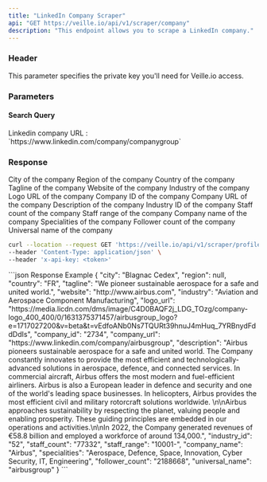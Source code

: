 ```yaml
---
title: "LinkedIn Company Scraper"
api: "GET https://veille.io/api/v1/scraper/company"
description: "This endpoint allows you to scrape a LinkedIn company."
---
```


### Header

<ParamField header="x-api-key" type="string" required={true}>
    This parameter specifies the private key you'll need for Veille.io access.
</ParamField>

### Parameters

#### Search Query

<ParamField query="query" type="string" required={true} default="https://www.linkedin.com/company/airbusgroup">
    Linkedin company URL : `https://www.linkedin.com/company/companygroup`
</ParamField>

### Response

<ResponseField name="Company" type="object">
    <ResponseField name="city" type="string">
        City of the company
    </ResponseField>
    <ResponseField name="region" type="string">
        Region of the company
    </ResponseField>
    <ResponseField name="country" type="string">
        Country of the company
    </ResponseField>
    <ResponseField name="tagline" type="string">
        Tagline of the company
    </ResponseField>
    <ResponseField name="website" type="string">
        Website of the company
    </ResponseField>
    <ResponseField name="industry" type="string">
        Industry of the company
    </ResponseField>
    <ResponseField name="logo_url" type="string">
        Logo URL of the company
    </ResponseField>
    <ResponseField name="company_id" type="string">
        Company ID of the company
    </ResponseField>
    <ResponseField name="company_url" type="string">
        Company URL of the company
    </ResponseField>
    <ResponseField name="description" type="string">
        Description of the company
    </ResponseField>
    <ResponseField name="industry_id" type="string">
        Industry ID of the company
    </ResponseField>
    <ResponseField name="staff_count" type="string">
        Staff count of the company
    </ResponseField>
    <ResponseField name="staff_range" type="string">
        Staff range of the company
    </ResponseField>
    <ResponseField name="company_name" type="string">
        Company name of the company
    </ResponseField>
    <ResponseField name="specialities" type="string">
        Specialities of the company
    </ResponseField>
    <ResponseField name="follower_count" type="string">
        Follower count of the company
    </ResponseField>
    <ResponseField name="universal_name" type="string">
        Universal name of the company
    </ResponseField>
</ResponseField>
<RequestExample>

```bash Example Request
curl --location --request GET 'https://veille.io/api/v1/scraper/profile?query=https://www.linkedin.com/company/airbusgroup' \
--header 'Content-Type: application/json' \
--header 'x-api-key: <token>' 
```

</RequestExample>

<ResponseExample>
```json Response Example
{
    "city": "Blagnac Cedex",
    "region": null,
    "country": "FR",
    "tagline": "We pioneer sustainable aerospace for a safe and united world.",
    "website": "http://www.airbus.com",
    "industry": "Aviation and Aerospace Component Manufacturing",
    "logo_url": "https://media.licdn.com/dms/image/C4D0BAQF2j_LDG_TOzg/company-logo_400_400/0/1631375371457/airbusgroup_logo?e=1717027200&v=beta&t=vEdfoANb0Ns7TQURt39hnuJ4mHuq_7YRBnydFddDdIs",
    "company_id": "2734",
    "company_url": "https://www.linkedin.com/company/airbusgroup",
    "description": "Airbus pioneers sustainable aerospace for a safe and united world. The Company constantly innovates to provide the most efficient and technologically-advanced solutions in aerospace, defence, and connected services. In commercial aircraft, Airbus offers the most modern and fuel-efficient airliners. Airbus is also a European leader in defence and security and one of the world's leading space businesses. In helicopters, Airbus provides the most efficient civil and military rotorcraft solutions worldwide.  \n\nAirbus approaches sustainability by respecting the planet, valuing people and enabling prosperity. These guiding principles are embedded in our operations and activities.\n\nIn 2022, the Company generated revenues of €58.8 billion and employed a workforce of around 134,000.",
    "industry_id": "52",
    "staff_count": "77332",
    "staff_range": "10001-",
    "company_name": "Airbus",
    "specialities": "Aerospace, Defence, Space, Innovation, Cyber Security, IT, Engineering",
    "follower_count": "2188668",
    "universal_name": "airbusgroup"
}
```
</ResponseExample>
